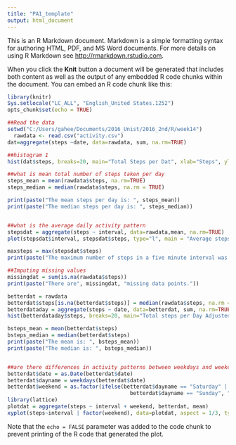 ---
title: "PA1_template"
output: html_document
---

This is an R Markdown document. Markdown is a simple formatting syntax for authoring HTML, PDF, and MS Word documents. For more details on using R Markdown see <http://rmarkdown.rstudio.com>.

When you click the **Knit** button a document will be generated that includes both content as well as the output of any embedded R code chunks within the document. You can embed an R code chunk like this:

```{r}

library(knitr)
Sys.setlocale("LC_ALL", "English_United States.1252")
opts_chunk$set(echo = TRUE)

##Read the data
setwd("C:/Users/gahee/Documents/2016_Unist/2016_2nd/R/week14")
  rawdata <- read.csv("activity.csv")
dat=aggregate(steps ~date, data=rawdata, sum, na.rm=TRUE)

##histogram 1
hist(dat$steps, breaks=20, main="Total Steps per Dat", xlab="Steps", ylab = "Frequency")

##what is mean total number of steps taken per day
steps_mean = mean(rawdata$steps, na.rm=TRUE)
steps_median = median(rawdata$steps, na.rm = TRUE)

print(paste("The mean steps per day is: ", steps_mean))
print(paste("The median steps per day is: ", steps_median))


##what is the average daily activity pattern
stepsdat = aggregate(steps ~ interval, data=rawdata,mean, na.rm=TRUE)
plot(stepsdat$interval, stepsdat$steps, type="l", main = "Average steps per Five minute interval", xlab="Interval No.", ylab="steps")

maxsteps = max(stepsdat$steps)
print(paste("The maximum number of steps in a five minute interval was: ", maxsteps))

##Imputing missing values
missingdat = sum(is.na(rawdata$steps))
print(paste("There are", missingdat, "missing data points."))

betterdat = rawdata
betterdat$steps[is.na(betterdat$steps)] = median(rawdata$steps, na.rm = "TRUE")
betterdataday = aggregate(steps ~ date, data=betterdat, sum, na.rm=TRUE)
hist(betterdataday$steps, breaks=20, main="Total steps per Day Adjusted Data", xlab="Steps", ylab="Frequency")

bsteps_mean = mean(betterdat$steps)
bsteps_median = median(betterdat$steps)
print(paste("The mean is: ", bsteps_mean))
print(paste("The median is: ", bsteps_median))


##are there differences in activity patterns between weekdays and weekends
betterdat$date = as.Date(betterdat$date)
betterdat$dayname = weekdays(betterdat$date)
betterdat$weekend = as.factor(ifelse(betterdat$dayname == "Saturday" | 
                                       betterdat$dayname == "Sunday", "weekend", "weekday"))
library(lattice)
plotdat = aggregate(steps ~ interval + weekend, betterdat, mean)
xyplot(steps~interval | factor(weekend), data=plotdat, aspect = 1/3, type = "l")


```


Note that the `echo = FALSE` parameter was added to the code chunk to prevent printing of the R code that generated the plot.
